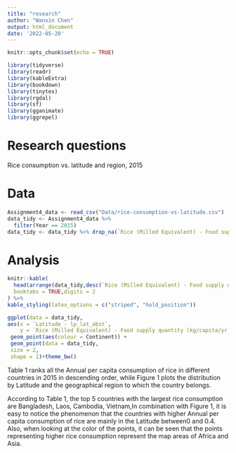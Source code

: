 ```yaml
---
title: "research"
author: "Wanxin Chen"
output: html_document
date: '2022-05-20'
---
```


```r
knitr::opts_chunk$set(echo = TRUE)
```

```r
library(tidyverse)
library(readr)
library(kableExtra)
library(bookdown)
library(tinytex)
library(rgdal)
library(sf)
library(gganimate)
library(ggrepel)
```

# Research questions
Rice consumption vs. latitude and region, 2015


# Data
```r
Assignment4_data <- read_csv("Data/rice-consumption-vs-latitude.csv")
data_tidy <- Assignment4_data %>%
  filter(Year == 2015)
data_tidy <- data_tidy %>% drop_na(`Rice (Milled Equivalent) - Food supply quantity (kg/capita/yr)`) %>% drop_na(`Latitude - lp_lat_abst`)
```


# Analysis
```r

knitr::kable(
  head(arrange(data_tidy,desc(`Rice (Milled Equivalent) - Food supply quantity (kg/capita/yr)`)),20), caption = 'Rice consumption',
  booktabs = TRUE,digits = 2
) %>%
kable_styling(latex_options = c("striped", "hold_position"))
```


```r
ggplot(data = data_tidy, 
aes(x = `Latitude - lp_lat_abst`,
    y = `Rice (Milled Equivalent) - Food supply quantity (kg/capita/yr)`)) +
 geom_point(aes(colour = Continent)) +
 geom_point(data = data_tidy,
 size = 2,
 shape = 1)+theme_bw()

```
Table 1 ranks all the Annual per capita consumption of rice in different countries in 2015 in descending order, while Figure 1 plots the distribution by Latitude and the geographical region to which the country belongs.

According to Table 1, the top 5 countries with the largest rice consumption are Bangladesh, Laos, Cambodia, Vietnam,In combination with Figure 1, it is easy to notice the phenomenon that the countries with higher Annual per capita consumption of rice are mainly in the Latitude between0 and 0.4. Also, when looking at the color of the points, it can be seen that the points representing higher rice consumption represent the map areas of Africa and Asia.




